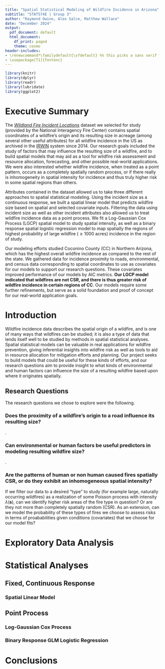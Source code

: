 ```yaml
---
title: "Spatial Statistical Modeling of Wildfire Incidence in Arizona"
subtitle: "STAT574E | Group 3"
author: "Raymond Owino, Alex Salce, Matthew Wallace"
date: "December 2024"
output:
  pdf_document: default
  html_document:
    df_print: paged
    theme: cosmo
header-includes:
- \renewcommand*\familydefault{\sfdefault} %% this picks a sans serif font
- \usepackage[T1]{fontenc}
---
```


```r
library(knitr)
library(dplyr)
library(readr)
library(lubridate)
library(ggplot2)

```

# Executive Summary

The *[Wildland Fire Incident Locations](https://data-nifc.opendata.arcgis.com/datasets/nifc::wildland-fire-incident-locations/about)* dataset we selected for study (provided by the National Interagency Fire Center) contains spatial coordinates of a wildfire's origin and its resulting size in acreage (among several other useful attributes) for all wildfire incidence in the US as archived in the [IRWIN](https://www.wildfire.gov/application/irwin-integrated-reporting-wildfire-information) system since 2014. Our research goals included the study of factors that may influence the resulting size of a wildfire, and to build spatial models that may aid as a tool for wildfire risk assessment and resource allocation, forecasting, and other possible real-world applications. We were also interested whether wildfire incidence, when treated as a point pattern, occurs as a completely spatially random process, or if there really is inhomogeneity in spatial intensity for incidence and thus truly higher risk in some spatial regions than others.

Attributes contained in the dataset allowed us to take three different approaches to spatial statistical modeling. Using the incident size as a continuous response, we built a spatial linear model that predicts wildfire size based on spatial and selected covariate inputs. Filtering the data using incident size as well as other incident attributes also allowed us to treat wildfire incidence data as a point process. We fit a Log-Gaussian Cox Process (LGCP) spatial model to study spatial intensity, as well as a binary response spatial logistic regression model to map spatially the regions of highest probability of large wildfire ($\geq 1000$ acres) incidence in the region of study.

Our modeling efforts studied Coconino County (CC) in Northern Arizona, which has the highest overall wildfire incidence as compared to the rest of the state. We gathered data for incidence proximity to roads, environmental, and census data corresponding to spatial coordinates to use as covariates for our models to support our research questions. These covariates improved performance of our models by AIC metrics.  **Our LGCP model indicated that wildfires are not CSR, and there is thus greater risk of wildfire incidence in certain regions of CC**. Our models require some further refinements, but serve as a solid foundation and proof of concept for our real-world application goals.

# Introduction

Wildfire incidence data describes the spatial origin of a wildfire, and is one of many ways that wildfires can be studied; it is also a type of data that lends itself well to be studied by methods in spatial statistical analyses. Spatial statistical models can be valuable in real applications for wildfire prevention, giving inferential insights into wildfire risk as well as tools to aid in resource allocation for mitigation efforts and planning. Our project seeks to build models that could be useful for these kinds of efforts, and our research questions aim to provide insight to what kinds of environmental and human factors can influence the size of a resulting wildfire based upon where it originates spatially.


## Research Questions
The research questions we chose to explore were the following.

### Does the proximity of a wildfire’s origin to a road influence its resulting size?

.

### Can environmental or human factors be useful predictors in modeling resulting wildfire size?

.

### Are the patterns of human or non human caused fires spatially CSR, or do they exhibit an inhomogeneous spatial intensity?

If  we filter our data to a desired "type" to study (for example large, naturally occurring wildfires) as a realization of some Poisson process with intensity $\lambda(\mathbf{s})$, can we identify higher risk areas of the fire type in question? Or are they not more than completely spatially random (CSR). As an extension, can we model the probability of these types of fires we choose to assess risks in terms of proababilities given conditions (covariates) that we choose for our model fits?


# Exploratory Data Analysis


# Statistical Analyses

## Fixed, Continuous Response

### Spatial Linear Model


## Point Process

### Log-Gaussian Cox Process

### Binary Response GLM Logistic Regression


# Conclusions


